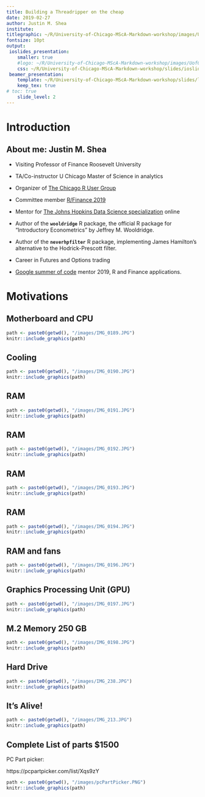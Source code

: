 ```yaml
---
title: Building a Threadripper on the cheap
date: 2019-02-27
author: Justin M. Shea
institute:  
titlegraphic: ~/R/University-of-Chicago-MScA-Markdown-workshop/images/UofC-logo.png
fontsize: 10pt
output:
 ioslides_presentation:
    smaller: true
    #logo: ~/R/University-of-Chicago-MScA-Markdown-workshop/images/UofC-logo.png
    css: ~/R/University-of-Chicago-MScA-Markdown-workshop/slides/ioslides-css.css    
 beamer_presentation:
    template: ~/R/University-of-Chicago-MScA-Markdown-workshop/slides/latex-beamer.tex
    keep_tex: true
# toc: true
    slide_level: 2
---
```



# Introduction



## About me: Justin M. Shea

- Visiting Professor of Finance Roosevelt University

- TA/Co-instructor U Chicago Master of Science in analytics

- Organizer of [The Chicago R User Group](https://www.meetup.com/Chicago-R-User-Group/)

- Committee member [R/Finance 2019](https://www.rinfinance.com/)

- Mentor for [The Johns Hopkins Data Science specialization](https://www.coursera.org/specializations/jhu-data-science) online

- Author of the **`wooldridge`** R package, the official R package for "Introductory Econometrics" by Jeffrey M. Wooldridge.

- Author of the **`neverhpfilter`** R package, implementing James Hamilton's alternative to the Hodrick-Prescott filter.

- Career in Futures and Options trading

- [Google summer of code](https://summerofcode.withgoogle.com/) mentor 2019, R and Finance applications.


# Motivations

## Motherboard and CPU

```r
path <- paste0(getwd(), "/images/IMG_0189.JPG")
knitr::include_graphics(path)
```

## Cooling

```r
path <- paste0(getwd(), "/images/IMG_0190.JPG")
knitr::include_graphics(path)
```


## RAM

```r
path <- paste0(getwd(), "/images/IMG_0191.JPG")
knitr::include_graphics(path)
```

## RAM

```r
path <- paste0(getwd(), "/images/IMG_0192.JPG")
knitr::include_graphics(path)
```

## RAM

```r
path <- paste0(getwd(), "/images/IMG_0193.JPG")
knitr::include_graphics(path)
```

## RAM

```r
path <- paste0(getwd(), "/images/IMG_0194.JPG")
knitr::include_graphics(path)
```

## RAM and fans

```r
path <- paste0(getwd(), "/images/IMG_0196.JPG")
knitr::include_graphics(path)
```

## Graphics Processing Unit (GPU)


```r
path <- paste0(getwd(), "/images/IMG_0197.JPG")
knitr::include_graphics(path)
```

## M.2 Memory 250 GB

```r
path <- paste0(getwd(), "/images/IMG_0198.JPG")
knitr::include_graphics(path)
```


## Hard Drive

```r
path <- paste0(getwd(), "/images/IMG_238.JPG")
knitr::include_graphics(path)
```

## It's Alive!

```r
path <- paste0(getwd(), "/images/IMG_213.JPG")
knitr::include_graphics(path)
```


## Complete List of parts $1500

PC Part picker:

https://pcpartpicker.com/list/Xqs9zY

```r
path <- paste0(getwd(), "/images/pcPartPicker.PNG")
knitr::include_graphics(path)
```



